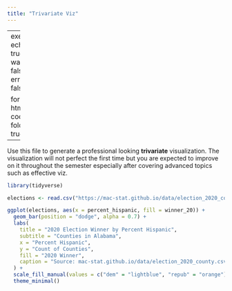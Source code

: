 ```yaml
---
title: "Trivariate Viz"
---
```


---
execute:
  echo: true
  warning: false
  error: false

format:
  html:
    code-fold: true
---


Use this file to generate a professional looking **trivariate** visualization.  The visualization will not perfect the first time but you are expected to improve on it throughout the semester especially after covering advanced topics such as effective viz.

```r
library(tidyverse)

elections <- read.csv("https://mac-stat.github.io/data/election_2020_county.csv")

ggplot(elections, aes(x = percent_hispanic, fill = winner_20)) +
  geom_bar(position = "dodge", alpha = 0.7) + 
  labs(
    title = "2020 Election Winner by Percent Hispanic",
    subtitle = "Counties in Alabama",  
    x = "Percent Hispanic",
    y = "Count of Counties",
    fill = "2020 Winner",
    caption = "Source: mac-stat.github.io/data/election_2020_county.csv"
  ) +
  scale_fill_manual(values = c("dem" = "lightblue", "repub" = "orange")) +
  theme_minimal()

```

